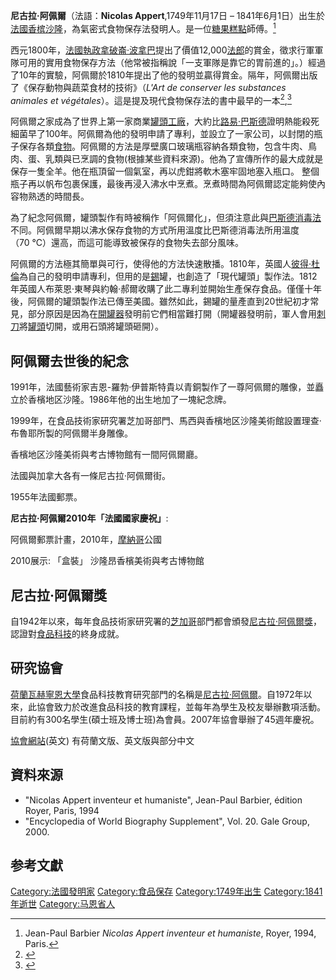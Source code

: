{{Infobox person
| name = 尼古拉·阿佩爾
| image = Appert Nicolas.jpg
| caption = Nicolas Appert 1841
| birth_date =  {{birth date|1749|11|17|df=y}}
| birth_place ={{Flag|Kingdom of France|name=法國}}[[香檳沙隆|香檳沙隆]]
| death_date = {{Death date and age|1841|6|1|1749|11|17|df=yes}}
| death_place ={{Flag|July Monarchy}}[[馬西|馬西]]
| nationality = {{FRA}}
|signature= Nicolas Appert Signature.svg
|signature_alt=Cursive signature in ink
| work_institution = 
| alma_mater = 
| doctoral_advisor = 
| doctoral_students = 
| known_for  = 
| prizes = 
| religion =
| footnotes = 
}}
'''尼古拉·阿佩爾'''（法語：'''Nicolas Appert''',1749年11月17日 – 1841年6月1日）出生於[[法國|法國]][[香槟沙隆|香槟沙隆]]，為氣密式食物保存法發明人。是一位[[糖果糕點|糖果糕點]]師傅。<ref>Jean-Paul Barbier ''Nicolas Appert inventeur et humaniste'', Royer, 1994, Paris.</ref>

西元1800年，[[法國|法國]][[執政|執政]][[拿破崙·波拿巴|拿破崙·波拿巴]]提出了價值12,000[[法國法郎|法郎]]的賞金，徵求行軍軍隊可用的實用食物保存方法（他常被指稱說「一支軍隊是靠它的胃前進的」。）經過了10年的實驗，阿佩爾於1810年提出了他的發明並贏得賞金。隔年，阿佩爾出版了《保存動物與蔬菜食材的技術》（''L'Art de conserver les substances animales et végétales''）。這是提及現代食物保存法的書中最早的一本<ref>{{Cite web |url=http://www.historyofscience.com/G2I/timeline/index.php?id=2541 |title=''第一本提及現代食物保存法的書(1810)(英文)'' |access-date=2009-07-14 |archive-url=https://web.archive.org/web/20110101210920/http://www.historyofscience.com/G2I/timeline/index.php?id=2541 |archive-date=2011-01-01 |dead-url=yes }}</ref>,<ref>{{Cite web |url=http://books.google.fr/books?id=dTLjD_irdS4C&pg=PA66&lpg=PA66&dq=Appert+Book+%22preservation+methods%22&source=bl&ots=uICpS7b1T_&sig=KRbVzElI454uHA8l25REEjDbla8&hl=fr&ei=9VU_SrCPF5CRjAfRtckC&sa=X&oi=book_result&ct=result&resnum=2 |title=尼古拉·阿佩爾於1810年可能是第一人...(英文) |accessdate=2009-07-14 |archive-date=2012-10-18 |archive-url=https://web.archive.org/web/20121018231248/http://books.google.fr/books?id=dTLjD_irdS4C&pg=PA66&lpg=PA66&dq=Appert+Book+%22preservation+methods%22&source=bl&ots=uICpS7b1T_&sig=KRbVzElI454uHA8l25REEjDbla8&hl=fr&ei=9VU_SrCPF5CRjAfRtckC&sa=X&oi=book_result&ct=result&resnum=2 |dead-url=no }}</ref>

阿佩爾之家成為了世界上第一家商業[[罐頭|罐頭工廠]]，大約比[[路易·巴斯德|路易·巴斯德]]證明熱能殺死細菌早了100年。阿佩爾為他的發明申請了專利，並設立了一家公司，以封閉的瓶子保存各類[[食物|食物]]。阿佩爾的方法是厚壁廣口玻璃瓶容納各類食物，包含牛肉、鳥肉、蛋、乳類與已烹調的食物(根據某些資料來源)。他為了宣傳所作的最大成就是保存一隻全羊。他在瓶頂留一個氣室，再以虎鉗將軟木塞牢固地塞入瓶口。 整個瓶子再以帆布包裹保護，最後再浸入沸水中烹煮。烹煮時間為阿佩爾認定能夠使內容物熟透的時間長。

為了紀念阿佩爾，罐頭製作有時被稱作「阿佩爾化」，但須注意此與[[巴斯德消毒法|巴斯德消毒法]]不同。阿佩爾早期以沸水保存食物的方式所用溫度比巴斯德消毒法所用溫度（70 °C）還高，而這可能導致被保存的食物失去部分風味。

阿佩爾的方法極其簡單與可行，使得他的方法快速散播。1810年，英國人[[彼得·杜倫|彼得·杜倫]]為自己的發明申請專利，但用的是[[錫|錫]]罐，也創造了「現代罐頭」製作法。1812年英國人布萊恩·東琴與約翰·郝爾收購了此二專利並開始生產保存食品。僅僅十年後，阿佩爾的罐頭製作法已傳至美國。雖然如此，錫罐的量產直到20世紀初才常見，部分原因是因為在[[開罐器|開罐器]]發明前它們相當難打開（開罐器發明前，軍人會用[[刺刀|刺刀]]將[[罐頭|罐頭]]切開，或用石頭將罐頭砸開）。

== 阿佩爾去世後的紀念 ==
1991年，法國藝術家吉恩-羅勃·伊普斯特貴以青銅製作了一尊阿佩爾的雕像，並矗立於香檳地区沙隆。1986年他的出生地加了一塊紀念牌。

1999年，在食品技術家研究署芝加哥部門、馬西與香檳地区沙隆美術館設置理查·布魯耶所製的阿佩爾半身雕像。

香檳地区沙隆美術與考古博物館有一間阿佩爾廳。

法國與加拿大各有一條尼古拉·阿佩爾街。

1955年法國郵票。

'''尼古拉·阿佩爾2010年「法國國家慶祝」''':

阿佩爾郵票計畫，2010年，[[摩納哥|摩納哥]]公國

2010展示: 「盒裝」 沙隆昂香檳美術與考古博物館

== 尼古拉·阿佩爾獎 ==
自1942年以來，每年食品技術家研究署的[[芝加哥|芝加哥]]部門都會頒發[[尼古拉·阿佩爾獎|尼古拉·阿佩爾獎]]，認證對[[食品科技|食品科技]]的終身成就。

== 研究協會 ==
[[荷蘭|荷蘭]][[瓦赫寧恩大學|瓦赫寧恩大學]]食品科技教育研究部門的名稱是[[尼古拉·阿佩爾_(研究協會)|尼古拉·阿佩爾]]。自1972年以來，此協會致力於改進食品科技的教育課程，並每年為學生及校友舉辦數項活動。目前約有300名學生(碩士班及博士班)為會員。2007年協會舉辦了45週年慶祝。

[https://web.archive.org/web/20110724162052/http://nicolasappert.nl/english.php?&newlang=eng 協會網站](英文) 有荷蘭文版、英文版與部分中文

== 資料來源 ==
* "Nicolas Appert inventeur et humaniste", Jean-Paul Barbier, édition Royer, Paris, 1994
* "Encyclopedia of World Biography Supplement", Vol. 20. Gale Group, 2000.

== 参考文獻 ==
{{reflist|2}}

{{commons category|Nicolas Appert}}
{{DEFAULTSORT:Appert, Nicolas}}
[[Category:法國發明家|Category:法國發明家]]
[[Category:食品保存|Category:食品保存]]
[[Category:1749年出生|Category:1749年出生]]
[[Category:1841年逝世|Category:1841年逝世]]
[[Category:马恩省人|Category:马恩省人]]